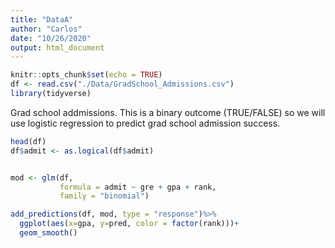 ```yaml
---
title: "DataA"
author: "Carlos"
date: "10/26/2020"
output: html_document
---
```


```r
knitr::opts_chunk$set(echo = TRUE)
df <- read.csv("./Data/GradSchool_Admissions.csv")
library(tidyverse)
```

Grad school addmissions. This is a binary outcome (TRUE/FALSE) so we will use logistic regression
to predict grad school admission success.


```r

head(df)
df$admit <- as.logical(df$admit)


mod <- glm(df, 
           formula = admit ~ gre + gpa + rank,
           family = "binomial")

add_predictions(df, mod, type = "response")%>% 
  ggplot(aes(x=gpa, y=pred, color = factor(rank)))+
  geom_smooth()

```
